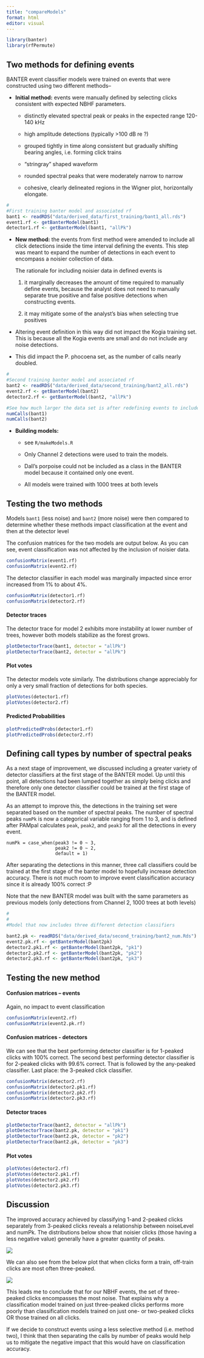```yaml
---
title: "compareModels"
format: html
editor: visual
---
```


```r
library(banter)
library(rfPermute)
```

## Two methods for defining events

BANTER event classifier models were trained on events that were constructed using two different methods--

-   **Initial method:** events were manually defined by selecting clicks consistent with expected NBHF parameters.

    -   distinctly elevated spectral peak or peaks in the expected range 120-140 kHz

    -   high amplitude detections (typically \>100 dB re ?)

    -   grouped tightly in time along consistent but gradually shifting bearing angles, i.e. forming click trains

    -   "stringray" shaped waveform

    -   rounded spectral peaks that were moderately narrow to narrow

    -   cohesive, clearly delineated regions in the Wigner plot, horizontally elongate.

```r
#
#First training banter model and associated rf
bant1 <- readRDS("data/derived_data/first_training/bant1_all.rds")
event1.rf <- getBanterModel(bant1)
detector1.rf <- getBanterModel(bant1, "allPk")
```

-   **New method:** the events from first method were amended to include all click detections inside the time interval defining the events. This step was meant to expand the number of detections in each event to encompass a noisier collection of data.

    The rationale for including noisier data in defined events is

    1.  it marginally decreases the amount of time required to manually define events, because the analyst does not need to manually separate true positive and false positive detections when constructing events.

    2.  it may mitigate some of the analyst's bias when selecting true positives

-   Altering event definition in this way did not impact the Kogia training set. This is because all the Kogia events are small and do not include any noise detections.

-   This did impact the P. phocoena set, as the number of calls nearly doubled.

```r
#
#Second training banter model and associated rf
bant2 <- readRDS("data/derived_data/second_training/bant2_all.rds")
event2.rf <- getBanterModel(bant2)
detector2.rf <- getBanterModel(bant2, "allPk")

#See how much larger the data set is after redefining events to include more noise
numCalls(bant1)
numCalls(bant2)
```

-   **Building models:**

    -   see `R/makeModels.R`

    -   Only Channel 2 detections were used to train the models.

    -   Dall's porpoise could not be included as a class in the BANTER model because it contained only one event.

    -   All models were trained with 1000 trees at both levels

## Testing the two methods

Models `bant1` (less noise) and `bant2` (more noise) were then compared to determine whether these methods impact classification at the event and then at the detector level

The confusion matrices for the two models are output below. As you can see, event classification was not affected by the inclusion of noisier data.

```r
confusionMatrix(event1.rf)
confusionMatrix(event2.rf)
```

The detector classifier in each model was marginally impacted since error increased from 1% to about 4%.

```r
confusionMatrix(detector1.rf)
confusionMatrix(detector2.rf)
```

#### Detector traces

The detector trace for model 2 exhibits more instability at lower number of trees, however both models stabilize as the forest grows.

```r
plotDetectorTrace(bant1, detector = "allPk")
plotDetectorTrace(bant2, detector = "allPk")
```

#### Plot votes

The detector models vote similarly. The distributions change appreciably for only a very small fraction of detections for both species.

```r
plotVotes(detector1.rf)
plotVotes(detector2.rf)
```

#### Predicted Probabilities

```r
plotPredictedProbs(detector1.rf)
plotPredictedProbs(detector2.rf)
```

## Defining call types by number of spectral peaks

As a next stage of improvement, we discussed including a greater variety of detector classifiers at the first stage of the BANTER model. Up until this point, all detections had been lumped together as simply being clicks and therefore only one detector classifier could be trained at the first stage of the BANTER model.

As an attempt to improve this, the detections in the training set were separated based on the number of spectral peaks. The number of spectral peaks `numPk` is now a categorical variable ranging from 1 to 3, and is defined after PAMpal calculates `peak`, `peak2`, and `peak3` for all the detections in every event.

```         
numPk = case_when(peak3 != 0 ~ 3,
                  peak2 != 0 ~ 2,
                  default = 1)
```

After separating the detections in this manner, three call classifiers could be trained at the first stage of the banter model to hopefully increase detection accuracy. There is not much room to improve event classification accuracy since it is already 100% correct :P

Note that the new BANTER model was built with the same parameters as previous models (only detections from Channel 2, 1000 trees at both levels)

```r

#
#
#Model that now includes three different detection classifiers

bant2.pk <- readRDS("data/derived_data/second_training/bant2_num.Rds")
event2.pk.rf <- getBanterModel(bant2pk)
detector2.pk1.rf <- getBanterModel(bant2pk, "pk1")
detector2.pk2.rf <- getBanterModel(bant2pk, "pk2")
detector2.pk3.rf <- getBanterModel(bant2pk, "pk3")

```

## Testing the new method

#### Confusion matrices -- events

Again, no impact to event classification

```r
confusionMatrix(event2.rf)
confusionMatrix(event2.pk.rf)
```

#### Confusion matrices - detectors

We can see that the best performing detector classifier is for 1-peaked clicks with 100% correct. The second best performing detector classifier is for 2-peaked clicks with 99.6% correct. That is followed by the any-peaked classifier. Last place: the 3-peaked click classifier.

```r
confusionMatrix(detector2.rf)
confusionMatrix(detector2.pk1.rf)
confusionMatrix(detector2.pk2.rf)
confusionMatrix(detector2.pk3.rf)
```

#### Detector traces

```r
plotDetectorTrace(bant2, detector = "allPk")
plotDetectorTrace(bant2.pk, detector = "pk1")
plotDetectorTrace(bant2.pk, detector = "pk2")
plotDetectorTrace(bant2.pk, detector = "pk3")
```

#### Plot votes

```r
plotVotes(detector2.rf)
plotVotes(detector2.pk1.rf)
plotVotes(detector2.pk2.rf)
plotVotes(detector2.pk3.rf)
```

## Discussion

The improved accuracy achieved by classifying 1-and 2-peaked clicks separately from 3-peaked clicks reveals a relationship between noiseLevel and numPk. The distributions below show that noisier clicks (those having a less negative value) generally have a greater quantity of peaks.

![](images/count_noiseLevel_by_numPk-01)

We can also see from the below plot that when clicks form a train, off-train clicks are most often three-peaked.

![](images/clickTrain_by_numPk)

This leads me to conclude that for our NBHF events, the set of three-peaked clicks encompasses the most noise. That explains why a classification model trained on just three-peaked clicks performs more poorly than classification models trained on just one- or two-peaked clicks OR those trained on all clicks.

If we decide to construct events using a less selective method (i.e. method two), I think that then separating the calls by number of peaks would help us to mitigate the negative impact that this would have on classification accuracy.
